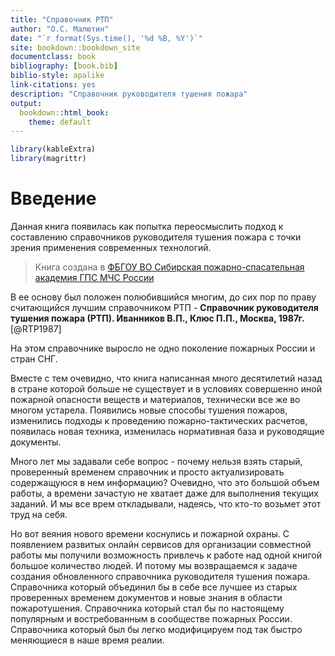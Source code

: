 ```yaml
--- 
title: "Справочник РТП"
author: "О.С. Малютин"
date: "`r format(Sys.time(), '%d %B, %Y')`"
site: bookdown::bookdown_site
documentclass: book
bibliography: [book.bib]
biblio-style: apalike
link-citations: yes
description: "Справочник руководителя тушения пожара"
output:
  bookdown::html_book:
    theme: default
---
```


```r

library(kableExtra)
library(magrittr)
```


# Введение {-}

Данная книга появилась как попытка переосмыслить подход к составлению справочников руководителя тушения пожара с точки зрения применения современных технологий.

> Книга создана в [ФБГОУ ВО Сибирская пожарно-спасательная академия ГПС МЧС России](http://sibpsa.ru/)

В ее основу был положен полюбившийся многим, до сих пор по праву считающийся лучшим справочником РТП - **Справочник руководителя тушения пожара (РТП). Иванников В.П., Клюс П.П., Москва, 1987г.** [@RTP1987]

На этом справочнике выросло не одно поколение пожарных России и стран СНГ.

Вместе с тем очевидно, что книга написанная много десятилетий назад в стране которой больше не существует и в условиях совершенно иной пожарной опасности веществ и материалов, технически все же во многом устарела. Появились новые способы тушения пожаров, изменились подходы к проведению пожарно-тактических расчетов, появилась новая техника, изменилась нормативная база и руководящие документы.

Много лет мы задавали себе вопрос - почему нельзя взять старый, проверенный временем справочник и просто актуализировать содержащуюся в нем информацию? Очевидно, что это большой объем работы, а времени зачастую не хватает даже для выполнения текущих заданий. И мы все врем откладывали, надеясь, что кто-то возьмет этот труд на себя.

Но вот веяния нового времени коснулись и пожарной охраны. С появлением развитых онлайн сервисов для организации совместной работы мы получили возможность привлечь к работе над одной книгой большое количество людей. И потому мы возвращаемся к задаче создания обновленного справочника руководителя тушения пожара. Справочника который объединил бы в себе все лучшее из старых проверенных временем документов и новые знания в области пожаротушения. Справочника который стал бы по настоящему популярным и востребованным в сообществе пожарных России. Справочника который был бы легко модифицируем под так быстро меняющиеся в наше время реалии.

